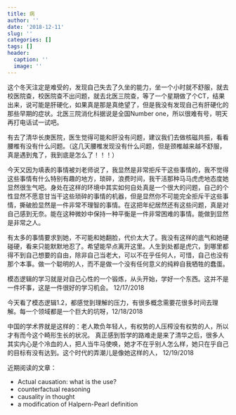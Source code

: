 ```yaml
---
title: 病
author: ''
date: '2018-12-11'
slug: ''
categories: []
tags: []
header:
  caption: ''
  image: ''
---
```


这个冬天注定是难受的，发现自己失去了久坐的能力，坐一个小时就不舒服，就去校医院查，校医院查不出问题，就去北医三院查，等了一个星期做了个CT，结果出来，说可能是肝硬化，如果真是那是真绝望了，但是我没有发现自己有肝硬化的那些早期的症状。北医三院消化科据说是全国Number  one，所以很难有号，明天再打电话试一试吧。

有去了清华长庚医院，医生觉得可能和肝没有问题，建议我们去做核磁共振，看看腰椎有没有什么问题。（这几天腰椎发现没有什么问题，但是颈椎越来越不舒服，真是遇到鬼了，我到底是怎么了！！！）

今天又因为填表的事情被刘老师说了，我显然是非常拒斥干这些事情的，我不觉得这些事情有什么特别有趣的地方，琐碎，浪费时间，我干活那种马马虎虎地态度她显然很生气吧。身处在这样的环境中其实如何自处真是一个很大的问题，自己的个性显然不愿意甘当干这些琐碎的事情的机器，但是显然你不可能完全拒斥干这些事情，撕破脸显然是一件非常不理智的事情。在这把年纪居然还有这些问题，真是对自己感到无奈。能在这种微妙中保持一种平衡是一件非常困难的事情。能做到显然是非常之人。

有太多的事情要求到她，不可能和她翻脸，代价太大了。我没有这样的底气和她硬碰硬，看来只能默默地忍了。希望能早点离开这里。人生到处都是虎穴，到哪里都得不到自己想要的自由，除非自己当老大，可以不在乎任何人，可惜，自己也没有那个本事。做一个聪明的人，而不是做一个没有任何意义的纯粹自我牺牲的蠢蛋。


模态逻辑的学习就是对自己心性的一个锻炼，从头开始，学好一个东西。这并不是一件坏事，这是一件很好的学习机会。  12/17/2018

今天看了模态逻辑1.2，都感觉到理解的压力，有很多概念需要花很多时间去理解。每一个领域都是一个巨大的坑呀，12/18/2018

中国的学术界就是这样的：老人欺负年轻人，有权势的人压榨没有权势的人，所以才有而今这个畸形生长的状况。 真正感到哲学的路难走是来了清华之后，很多人其实内心是个冷血的人，把人当牛马使唤，她才不在乎别人怎么样，她只在乎自己的目标有没有达到。这个时代的弄潮儿是像她这样的人，
12/19/2018

近期阅读的文章：

* Actual causation: what is the use?
* counterfactual reasoning 
* causality in thought
* a modification of Halpern-Pearl definition 


